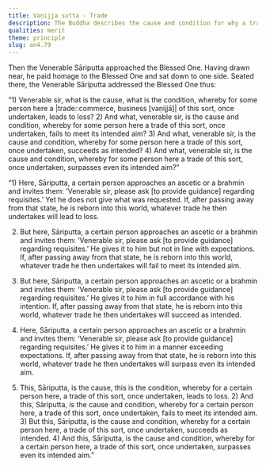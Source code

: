 ```yaml
---
title: Vaṇijja sutta - Trade
description: The Buddha describes the cause and condition for why a trade, once undertaken, leads to loss, fails to meet its intended aim, succeeds as intended, or surpasses even its intended aim.
qualities: merit
theme: principle
slug: an4.79
---
```


Then the Venerable Sāriputta approached the Blessed One. Having drawn near, he paid homage to the Blessed One and sat down to one side. Seated there, the Venerable Sāriputta addressed the Blessed One thus:

“1) Venerable sir, what is the cause, what is the condition, whereby for some person here a |trade::commerce, business [vaṇijjā]| of this sort, once undertaken, leads to loss? 2) And what, venerable sir, is the cause and condition, whereby for some person here a trade of this sort, once undertaken, fails to meet its intended aim? 3) And what, venerable sir, is the cause and condition, whereby for some person here a trade of this sort, once undertaken, succeeds as intended? 4) And what, venerable sir, is the cause and condition, whereby for some person here a trade of this sort, once undertaken, surpasses even its intended aim?”

“1) Here, Sāriputta, a certain person approaches an ascetic or a brahmin and invites them: ‘Venerable sir, please ask [to provide guidance] regarding requisites.’ Yet he does not give what was requested. If, after passing away from that state, he is reborn into this world, whatever trade he then undertakes will lead to loss.

2) But here, Sāriputta, a certain person approaches an ascetic or a brahmin and invites them: ‘Venerable sir, please ask [to provide guidance] regarding requisites.’ He gives it to him but not in line with expectations. If, after passing away from that state, he is reborn into this world, whatever trade he then undertakes will fail to meet its intended aim.

3) But here, Sāriputta, a certain person approaches an ascetic or a brahmin and invites them: ‘Venerable sir, please ask [to provide guidance] regarding requisites.’ He gives it to him in full accordance with his intention. If, after passing away from that state, he is reborn into this world, whatever trade he then undertakes will succeed as intended.

4) Here, Sāriputta, a certain person approaches an ascetic or a brahmin and invites them: ‘Venerable sir, please ask [to provide guidance] regarding requisites.’ He gives it to him in a manner exceeding expectations. If, after passing away from that state, he is reborn into this world, whatever trade he then undertakes will surpass even its intended aim.

1) This, Sāriputta, is the cause, this is the condition, whereby for a certain person here, a trade of this sort, once undertaken, leads to loss. 2) And this, Sāriputta, is the cause and condition, whereby for a certain person here, a trade of this sort, once undertaken, fails to meet its intended aim. 3) But this, Sāriputta, is the cause and condition, whereby for a certain person here, a trade of this sort, once undertaken, succeeds as intended. 4) And this, Sāriputta, is the cause and condition, whereby for a certain person here, a trade of this sort, once undertaken, surpasses even its intended aim.”